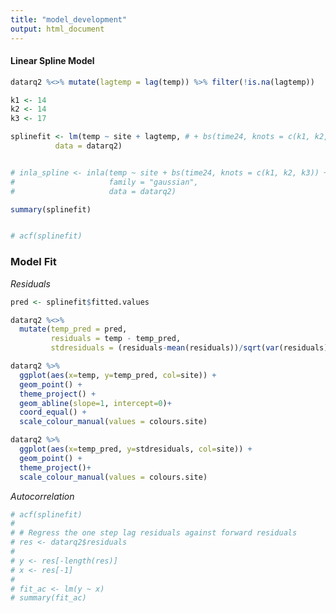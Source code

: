 ```yaml
---
title: "model_development"
output: html_document
---
```


#### Linear Spline Model 
```r
datarq2 %<>% mutate(lagtemp = lag(temp)) %>% filter(!is.na(lagtemp))

k1 <- 14
k2 <- 14
k3 <- 17

splinefit <- lm(temp ~ site + lagtemp, # + bs(time24, knots = c(k1, k2, k3)) + site:bs(time24, knots = c(k1, k2, k3)),
          data = datarq2)


# inla_spline <- inla(temp ~ site + bs(time24, knots = c(k1, k2, k3)) + site:bs(time24, knots = c(k1, k2, k3)),
#                     family = "gaussian",
#                     data = datarq2)

summary(splinefit)


# acf(splinefit)
```

<!-- ```{r} -->

<!-- # Add the spline line onto the scatterplot -->
<!-- pred_p <- data.frame(time24 = seq(0, 24, 0.5), site = "P", metric = " Spline - Pristine", av_trans_elevation = 60) -->
<!-- pred_d <- data.frame(time24 = seq(0, 24, 0.5), site = "D", metric = " Spline - Disturbed", av_trans_elevation = 60) -->

<!-- pred_p %<>% mutate(pred_temp = predict(splinefit, pred_p)) -->
<!-- pred_d %<>% mutate(pred_temp = predict(splinefit, pred_d)) -->

<!-- pred_fits <- rbind(pred_p, pred_d) -->

<!-- datarq2 %<>% -->
<!--   mutate(pred_temp = predict(splinefit, datarq2)) -->

<!-- ggplot() + -->
<!--   geom_point(aes(x=time24, y=temp, col = site), -->
<!--              size = 0.2, -->
<!--              data = datarq2) + -->
<!--   geom_line(aes(x = time24, y = pred_temp, col = site), -->
<!--             size = 1.2, -->
<!--             data =  datarq2) + -->
<!--   theme_project() + -->
<!--   scale_colour_manual(values = colours.splinefit, -->
<!--                       name = "Metric") + -->
<!--   scale_x_continuous(breaks = seq(0, 24, 3)) + -->
<!--   ylab("Temperature") + -->
<!--   xlab("24 Hour Time") + -->
<!--   ggtitle("Temperature vs Time") -->


<!-- ``` -->

### Model Fit
_Residuals_
```r
pred <- splinefit$fitted.values

datarq2 %<>%
  mutate(temp_pred = pred,
         residuals = temp - temp_pred,
         stdresiduals = (residuals-mean(residuals))/sqrt(var(residuals))) 

datarq2 %>%
  ggplot(aes(x=temp, y=temp_pred, col=site)) +
  geom_point() +
  theme_project() +
  geom_abline(slope=1, intercept=0)+
  coord_equal() +
  scale_colour_manual(values = colours.site)

datarq2 %>%
  ggplot(aes(x=temp_pred, y=stdresiduals, col=site)) +
  geom_point() +
  theme_project()+
  scale_colour_manual(values = colours.site)

```

_Autocorrelation_
```r

# acf(splinefit)
# 
# # Regress the one step lag residuals against forward residuals
# res <- datarq2$residuals
# 
# y <- res[-length(res)]
# x <- res[-1]
# 
# fit_ac <- lm(y ~ x)
# summary(fit_ac)


```





